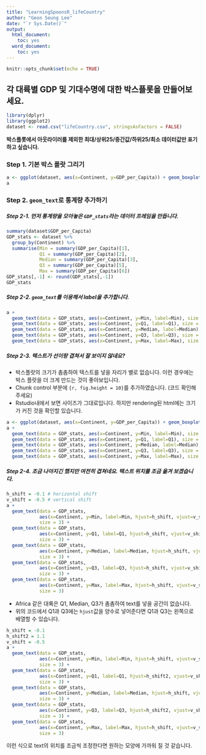 ```yaml
---
title: "LearningSpoonsR_lifeCountry"
author: "Geon Seung Lee"
date: "`r Sys.Date()`"
output:
  html_document:
    toc: yes
  word_document:
    toc: yes
---
```


```r
knitr::opts_chunk$set(echo = TRUE)
```

## **각 대륙별 GDP 및 기대수명에 대한 박스플롯을 만들어보세요.** 

```r
library(dplyr)
library(ggplot2)
dataset <- read.csv("lifeCountry.csv", stringsAsFactors = FALSE)
```

**박스플롯에서 아웃라이러를 제외한 최대/상위25/중간값/하위25/최소 데이터값만 표기하고 싶습니다.**     

### Step 1. 기본 박스 플랏 그리기  

```r
a <- ggplot(dataset, aes(x=Continent, y=GDP_per_Capita)) + geom_boxplot() 
a 
```

### Step 2. `geom_text`로 통계량 추가하기  

##### Step 2-1. 먼저 통계량을 모아놓은 `GDP_stats`라는 데이터 프레임을 만듭니다. 

```r
summary(dataset$GDP_per_Capita)
GDP_stats <- dataset %>% 
  group_by(Continent) %>%
  summarise(Min = summary(GDP_per_Capita)[1],
            Q1 = summary(GDP_per_Capita)[2],
            Median = summary(GDP_per_Capita)[3],
            Q3 = summary(GDP_per_Capita)[5],
            Max = summary(GDP_per_Capita)[6])
GDP_stats[,-1] <- round(GDP_stats[,-1])
GDP_stats
```

##### Step 2-2. `geom_text`를 이용해서 label을 추가합니다. 

```r
a + 
  geom_text(data = GDP_stats, aes(x=Continent, y=Min, label=Min), size = 3) + 
  geom_text(data = GDP_stats, aes(x=Continent, y=Q1, label=Q1), size = 3) + 
  geom_text(data = GDP_stats, aes(x=Continent, y=Median, label=Median), size = 3) + 
  geom_text(data = GDP_stats, aes(x=Continent, y=Q3, label=Q3), size = 3) +
  geom_text(data = GDP_stats, aes(x=Continent, y=Max, label=Max), size = 3)  
```

##### Step 2-3. 텍스트가 선이랑 겹쳐서 잘 보이지 않네요? 

+ 박스플랏의 크기가 촘촘하여 텍스트를 넣을 자리가 별로 없습니다. 이런 경우에는 박스 플랏을 더 크게 만드는 것이 좋아보입니다.  
+ Chunk control 부분에 `{r, fig.height = 10}`를 추가하였습니다. (코드 확인해주세요)  
+ Rstudio내에서 보면 사이즈가 그대로입니다. 하지만 rendering된 html에는 크기가 커진 것을 확인할 있습니다.  

```r
a <- ggplot(dataset, aes(x=Continent, y=GDP_per_Capita)) + geom_boxplot() 
a +
  geom_text(data = GDP_stats, aes(x=Continent, y=Min, label=Min), size = 3) + 
  geom_text(data = GDP_stats, aes(x=Continent, y=Q1, label=Q1), size = 3) + 
  geom_text(data = GDP_stats, aes(x=Continent, y=Median, label=Median), size = 3) + 
  geom_text(data = GDP_stats, aes(x=Continent, y=Q3, label=Q3), size = 3) +
  geom_text(data = GDP_stats, aes(x=Continent, y=Max, label=Max), size = 3)  
```

##### Step 2-4. 조금 나아지긴 했지만 여전히 겹쳐네요. 텍스트 위치를 조금 옮겨 보겠습니다. 

```r
h_shift = -0.1 # horizontal shift
v_shift = -0.5 # vertical shift 
a +
  geom_text(data = GDP_stats, 
            aes(x=Continent, y=Min, label=Min, hjust=h_shift, vjust=v_shift), 
            size = 3) + 
  geom_text(data = GDP_stats, 
            aes(x=Continent, y=Q1, label=Q1, hjust=h_shift, vjust=v_shift), 
            size = 3) + 
  geom_text(data = GDP_stats, 
            aes(x=Continent, y=Median, label=Median, hjust=h_shift, vjust=v_shift), 
            size = 3) + 
  geom_text(data = GDP_stats, 
            aes(x=Continent, y=Q3, label=Q3, hjust=h_shift, vjust=v_shift), 
            size = 3) +
  geom_text(data = GDP_stats, 
            aes(x=Continent, y=Max, label=Max, hjust=h_shift, vjust=v_shift), 
            size = 3)  
```

+ Africa 같은 대륙은 Q1, Median, Q3가 촘촘하여 text를 넣을 공간이 없습니다.  
+ 위의 코드에서 Q1과 Q3에는 `hjust`값을 양수로 넣어준다면 Q1과 Q3는 왼쪽으로 배열할 수 있습니다.  

```r
h_shift = -0.1 
h_shift2 = 1.1
v_shift = -0.5 
a +
  geom_text(data = GDP_stats, 
            aes(x=Continent, y=Min, label=Min, hjust=h_shift, vjust=v_shift), 
            size = 3) + 
  geom_text(data = GDP_stats, 
            aes(x=Continent, y=Q1, label=Q1, hjust=h_shift2, vjust=v_shift), 
            size = 3) + 
  geom_text(data = GDP_stats, 
            aes(x=Continent, y=Median, label=Median, hjust=h_shift, vjust=v_shift), 
            size = 3) + 
  geom_text(data = GDP_stats, 
            aes(x=Continent, y=Q3, label=Q3, hjust=h_shift2, vjust=v_shift), 
            size = 3) +
  geom_text(data = GDP_stats, 
            aes(x=Continent, y=Max, label=Max, hjust=h_shift, vjust=v_shift), 
            size = 3)  
```

이런 식으로 text의 위치를 조금씩 조정한다면 원하는 모양에 가까워 질 것 같습니다. 

